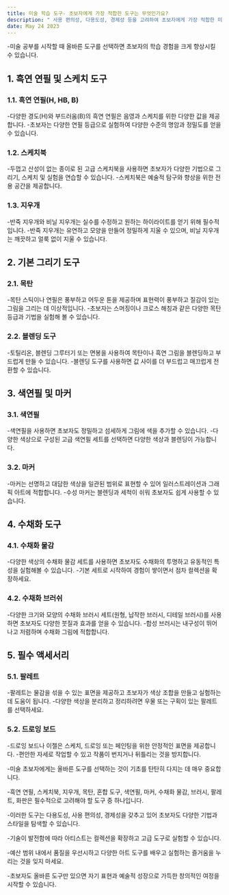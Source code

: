 ```yaml
---
title: 미술 학습 도구- 초보자에게 가장 적합한 도구는 무엇인가요?
description: " 사용 편의성, 다용도성, 경제성 등을 고려하여 초보자에게 가장 적합한 미술 도구에 대한 인사이트를 제공하는 것을 목표로 합니다."
date: May 24 2023
---
```

-미술 공부를 시작할 때 올바른 도구를 선택하면 초보자의 학습 경험을 크게 향상시킬 수 있습니다.

## 1. 흑연 연필 및 스케치 도구
### 1.1. 흑연 연필(H, HB, B)

-다양한 경도(H)와 부드러움(B)의 흑연 연필은 음영과 스케치를 위한 다양한 값을 제공합니다.
-초보자는 다양한 연필 등급으로 실험하여 다양한 수준의 명암과 정밀도를 얻을 수 있습니다.
### 1.2. 스케치북

-두껍고 산성이 없는 종이로 된 고급 스케치북을 사용하면 초보자가 다양한 기법으로 그리기, 스케치 및 실험을 연습할 수 있습니다.
-스케치북은 예술적 탐구와 향상을 위한 전용 공간을 제공합니다.
### 1.3. 지우개

-반죽 지우개와 비닐 지우개는 실수를 수정하고 원하는 하이라이트를 얻기 위해 필수적입니다.
-반죽 지우개는 유연하고 모양을 만들어 정밀하게 지울 수 있으며, 비닐 지우개는 깨끗하고 얼룩 없이 지울 수 있습니다.
## 2. 기본 그리기 도구
### 2.1. 목탄

-목탄 스틱이나 연필은 풍부하고 어두운 톤을 제공하며 표현력이 풍부하고 질감이 있는 그림을 그리는 데 이상적입니다.
-초보자는 스머징이나 크로스 해칭과 같은 다양한 목탄 등급과 기법을 실험해 볼 수 있습니다.
### 2.2. 블렌딩 도구

-토틸리온, 블렌딩 그루터기 또는 면봉을 사용하여 목탄이나 흑연 그림을 블렌딩하고 부드럽게 만들 수 있습니다.
-블렌딩 도구를 사용하면 값 사이를 더 부드럽고 매끄럽게 전환할 수 있습니다.
## 3. 색연필 및 마커
### 3.1. 색연필

-색연필을 사용하면 초보자도 정밀하고 섬세하게 그림에 색을 추가할 수 있습니다.
-다양한 색상으로 구성된 고급 색연필 세트를 선택하면 다양한 색상과 블렌딩이 가능합니다.
### 3.2. 마커

-마커는 선명하고 대담한 색상을 일관된 범위로 표현할 수 있어 일러스트레이션과 그래픽 아트에 적합합니다.
-수성 마커는 블렌딩과 세척이 쉬워 초보자도 쉽게 사용할 수 있습니다.
## 4. 수채화 도구
### 4.1. 수채화 물감

-다양한 색상의 수채화 물감 세트를 사용하면 초보자도 수채화의 투명하고 유동적인 특성을 실험해볼 수 있습니다.
-기본 세트로 시작하여 경험이 쌓이면서 점차 컬렉션을 확장하세요.
### 4.2. 수채화 브러쉬

-다양한 크기와 모양의 수채화 브러시 세트(원형, 납작한 브러시, 디테일 브러시)를 사용하면 초보자도 다양한 붓질과 효과를 얻을 수 있습니다.
-합성 브러시는 내구성이 뛰어나고 저렴하며 수채화 그림에 적합합니다.
## 5. 필수 액세서리
### 5.1. 팔레트

-팔레트는 물감을 섞을 수 있는 표면을 제공하고 초보자가 색상 조합을 만들고 실험하는 데 도움이 됩니다.
-다양한 색상을 분리하고 정리하려면 우물 또는 구획이 있는 팔레트를 선택하세요.
### 5.2. 드로잉 보드

-드로잉 보드나 이젤은 스케치, 드로잉 또는 페인팅을 위한 안정적인 표면을 제공합니다.
-편안한 자세로 작업할 수 있고 작품이 번지거나 뒤틀리는 것을 방지합니다.


-미술 초보자에게는 올바른 도구를 선택하는 것이 기초를 탄탄히 다지는 데 매우 중요합니다. 

-흑연 연필, 스케치북, 지우개, 목탄, 혼합 도구, 색연필, 마커, 수채화 물감, 브러시, 팔레트, 화판은 필수적으로 고려해야 할 도구 중 하나입니다. 

-이러한 도구는 다용도성, 사용 편의성, 경제성을 갖추고 있어 초보자도 다양한 기법과 스타일을 탐색할 수 있습니다. 

-기술이 발전함에 따라 아티스트는 컬렉션을 확장하고 고급 도구로 실험할 수 있습니다. 

-예산 범위 내에서 품질을 우선시하고 다양한 아트 도구를 배우고 실험하는 즐거움을 누리는 것을 잊지 마세요. 

-초보자도 올바른 도구만 있으면 자기 표현과 예술적 성장으로 가득한 창의적인 여정을 시작할 수 있습니다.